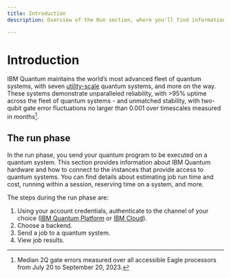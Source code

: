 ```yaml
---
title: Introduction
description: Overview of the Run section, where you'll find information on IBM Quantum systems and executing jobs on them

---
```


# Introduction

IBM Quantum maintains the world’s most advanced fleet of quantum systems, with seven [utility-scale](https://www.ibm.com/blog/announcement/new-ibm-quantum-systems-on-the-ibm-cloud/) quantum systems, and more on the way. These systems demonstrate unparalleled reliability, with >95% uptime across the fleet of quantum systems - and unmatched stability, with two-qubit gate error fluctuations no larger than 0.001 over timescales measured in months[^1].

## The run phase

In the run phase, you send your quantum program to be executed on a quantum system. This section provides information about IBM Quantum hardware and how to connect to the instances that provide access to quantum systems. You can find details about estimating job run time and cost, running within a session, reserving time on a system, and more. 

The steps during the run phase are:

1. Using your account credentials, authenticate to the channel of your choice ([IBM Quantum Platform](../start/setup-channel#ibm-quantum-platform) or [IBM Cloud](../start/setup-channel#ibm-cloud)).
2. Choose a backend.
3. Send a job to a quantum system.
4. View job results.

[^1]: Median 2Q gate errors measured over all accessible Eagle processors from July 20 to September 20, 2023.